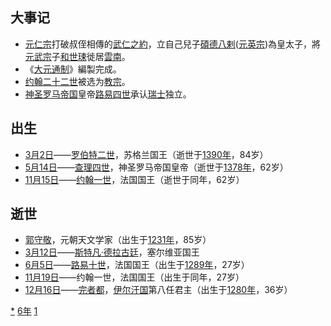 {{yearTOC|1316|元'''[[延祐|延祐]]三年'''；越南'''[[大慶_(陳明宗)|大慶]]三年'''；日本'''[[正和_(日本)|正和]]五年'''}}
== 大事记 ==
*[[元仁宗|元仁宗]]打破叔侄相傳的[[武仁之約|武仁之約]]，立自己兒子[[碩德八剌|碩德八剌]]([[元英宗|元英宗]])為皇太子，將[[元武宗|元武宗]]子[[和世㻋|和世㻋]]徙居[[雲南|雲南]]。
*《[[大元通制|大元通制]]》編製完成。
*[[约翰二十二世|约翰二十二世]]被选为[[教宗|教宗]]。
*[[神圣罗马帝国|神圣罗马帝国]]皇帝[[路易四世_(神圣罗马帝国)|路易四世]]承认[[瑞士|瑞士]]独立。

== 出生 ==
* [[3月2日|3月2日]]——[[罗伯特二世_(苏格兰)|罗伯特二世]]，苏格兰国王（逝世于[[1390年|1390年]]，84岁）
* [[5月14日|5月14日]]——[[查理四世_(神圣罗马帝国)|查理四世]]，神圣罗马帝国皇帝（逝世于[[1378年|1378年]]，62岁）
* [[11月15日|11月15日]]——[[约翰一世_(法兰西)|约翰一世]]，法国国王（逝世于同年，62岁）

== 逝世 ==
{{Wikisource year mention}}
* [[郭守敬|郭守敬]]，元朝天文学家（出生于[[1231年|1231年]]，85岁）
* [[3月12日|3月12日]]——[[斯特凡·德拉古廷|斯特凡·德拉古廷]]，塞尔维亚国王
* [[6月5日|6月5日]]——[[路易十世_(法蘭西)|路易十世]]，法国国王（出生于[[1289年|1289年]]，27岁）
* [[11月19日|11月19日]]——约翰一世，法国国王（出生于同年，27岁）
* [[12月16日|12月16日]]——[[完者都|完者都]]，[[伊尔汗国|伊尔汗国]]第八任君主（出生于[[1280年|1280年]]，36岁）

[[Category:1316年|*]]
[[Category:1310年代|6年]]
[[Category:14世纪各年|1]]